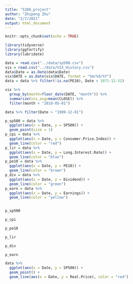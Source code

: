 ```yaml
---
title: "520A_project"
author: "Zhipeng Zhu"
date: "2/7/2021"
output: html_document
---
```


```r
knitr::opts_chunk$set(echo = TRUE)
```

```r
library(tidyverse)
library(ggfortify)
library(lubridate)
```

```r
data = read.csv("../data/sp500.csv")
vix = read.csv("../data/VIX_History.csv")
data$Date = as.Date(data$Date)
vix$DATE = as.Date(vix$DATE, format = "%m/%d/%Y")
data = data %>% filter(!is.na(PE10), Date > 1971-12-31)
```

```r
vix %>% 
  group_by(month=floor_date(DATE, "month")) %>%
  summarize(vix_avg=mean(CLOSE)) %>%
  filter(month < "2018-05-01")
```

```r
data %>% filter(Date > "1989-12-01")
```

```r
p_sp500 = data %>% 
  ggplot(aes(x = Date, y = SP500)) +
  geom_point(size = 1)
p_cpi = data %>% 
  ggplot(aes(x = Date, y = Consumer.Price.Index)) +
  geom_line(color = "red")
p_lir = data %>% 
  ggplot(aes(x = Date, y = Long.Interest.Rate)) +
  geom_line(color = "blue")
p_pe10 = data %>% 
  ggplot(aes(x = Date, y = PE10)) +
  geom_line(color = "brown")
p_div = data %>% 
  ggplot(aes(x = Date, y = Dividend)) +
  geom_line(color = "green")
p_earn = data %>% 
  ggplot(aes(x = Date, y = Earnings)) +
  geom_line(color = "yellow")
  
```

```r
p_sp500
```

```r
p_cpi
```

```r
p_pe10
```

```r
p_lir
```

```r
p_div
```

```r
p_earn
```


```r
data %>% 
  ggplot(aes(x = Date, y = SP500)) +
  geom_point() +
  geom_line(aes(x = Date, y = Real.Price), color = "red")
```